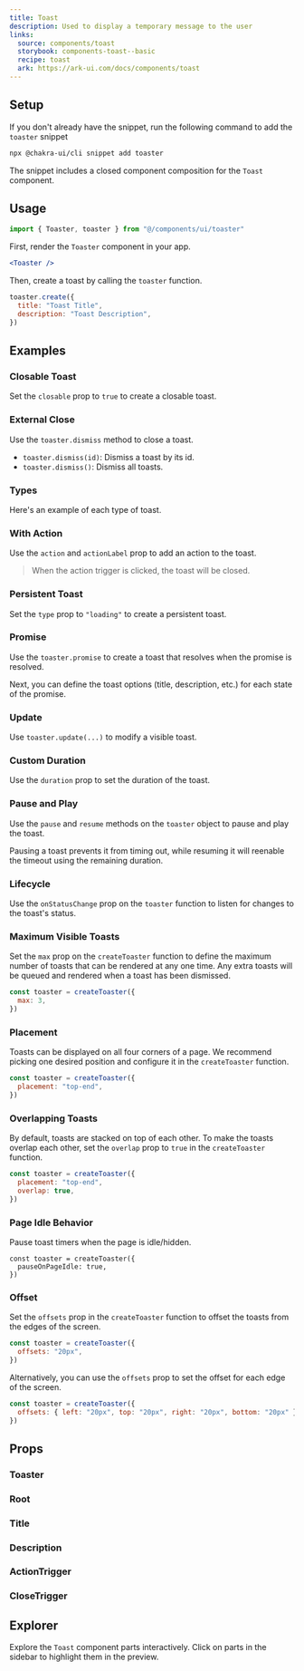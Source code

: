 ```yaml
---
title: Toast
description: Used to display a temporary message to the user
links:
  source: components/toast
  storybook: components-toast--basic
  recipe: toast
  ark: https://ark-ui.com/docs/components/toast
---
```


<ExampleTabs name="toaster-basic" />

## Setup

If you don't already have the snippet, run the following command to add the
`toaster` snippet

```sh
npx @chakra-ui/cli snippet add toaster
```

The snippet includes a closed component composition for the `Toast` component.

## Usage

```jsx
import { Toaster, toaster } from "@/components/ui/toaster"
```

First, render the `Toaster` component in your app.

```jsx
<Toaster />
```

Then, create a toast by calling the `toaster` function.

```jsx
toaster.create({
  title: "Toast Title",
  description: "Toast Description",
})
```

## Examples

### Closable Toast

Set the `closable` prop to `true` to create a closable toast.

<ExampleTabs name="toaster-closable" />

### External Close

Use the `toaster.dismiss` method to close a toast.

- `toaster.dismiss(id)`: Dismiss a toast by its id.
- `toaster.dismiss()`: Dismiss all toasts.

<ExampleTabs name="toaster-with-external-close" />

### Types

Here's an example of each type of toast.

<ExampleTabs name="toaster-with-status" />

### With Action

Use the `action` and `actionLabel` prop to add an action to the toast.

> When the action trigger is clicked, the toast will be closed.

<ExampleTabs name="toaster-with-action" />

### Persistent Toast

Set the `type` prop to `"loading"` to create a persistent toast.

<ExampleTabs name="toaster-persistent" />

### Promise

Use the `toaster.promise` to create a toast that resolves when the promise is
resolved.

Next, you can define the toast options (title, description, etc.) for each state
of the promise.

<ExampleTabs name="toaster-with-promise" />

### Update

Use `toaster.update(...)` to modify a visible toast.

<ExampleTabs name="toaster-with-update" />

### Custom Duration

Use the `duration` prop to set the duration of the toast.

<ExampleTabs name="toaster-with-duration" />

### Pause and Play

Use the `pause` and `resume` methods on the `toaster` object to pause and play
the toast.

Pausing a toast prevents it from timing out, while resuming it will reenable the
timeout using the remaining duration.

<ExampleTabs name="toaster-pause-and-play" />

### Lifecycle

Use the `onStatusChange` prop on the `toaster` function to listen for changes to
the toast's status.

<ExampleTabs name="toaster-lifecycle" />

### Maximum Visible Toasts

Set the `max` prop on the `createToaster` function to define the maximum number
of toasts that can be rendered at any one time. Any extra toasts will be queued
and rendered when a toast has been dismissed.

```jsx title="@/components/ui/toaster.tsx"
const toaster = createToaster({
  max: 3,
})
```

### Placement

Toasts can be displayed on all four corners of a page. We recommend picking one
desired position and configure it in the `createToaster` function.

```jsx title="@/components/ui/toaster.tsx"
const toaster = createToaster({
  placement: "top-end",
})
```

### Overlapping Toasts

By default, toasts are stacked on top of each other. To make the toasts overlap
each other, set the `overlap` prop to `true` in the `createToaster` function.

```jsx title="@/components/ui/toaster.tsx"
const toaster = createToaster({
  placement: "top-end",
  overlap: true,
})
```

### Page Idle Behavior

Pause toast timers when the page is idle/hidden.

```tsx title="@/components/ui/toaster.tsx"
const toaster = createToaster({
  pauseOnPageIdle: true,
})
```

### Offset

Set the `offsets` prop in the `createToaster` function to offset the toasts from
the edges of the screen.

```jsx title="@/components/ui/toaster.tsx"
const toaster = createToaster({
  offsets: "20px",
})
```

Alternatively, you can use the `offsets` prop to set the offset for each edge of
the screen.

```jsx title="@/components/ui/toaster.tsx"
const toaster = createToaster({
  offsets: { left: "20px", top: "20px", right: "20px", bottom: "20px" },
})
```

## Props

### Toaster

<PropTable component="Toaster" part="Toaster" />

### Root

<PropTable component="Toast" part="Root" />

### Title

<PropTable component="Toast" part="Title" />

### Description

<PropTable component="Toast" part="Description" />

### ActionTrigger

<PropTable component="Toast" part="ActionTrigger" />

### CloseTrigger

<PropTable component="Toast" part="CloseTrigger" />

## Explorer

Explore the `Toast` component parts interactively. Click on parts in the sidebar
to highlight them in the preview.

<Explorer name="toast-basic" />
